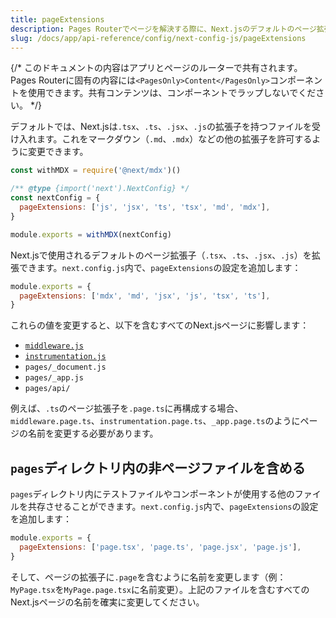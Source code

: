 ```yaml
---
title: pageExtensions
description: Pages Routerでページを解決する際に、Next.jsのデフォルトのページ拡張子を拡張します。
slug: /docs/app/api-reference/config/next-config-js/pageExtensions
---
```


{/* このドキュメントの内容はアプリとページのルーターで共有されます。Pages Routerに固有の内容には`<PagesOnly>Content</PagesOnly>`コンポーネントを使用できます。共有コンテンツは、コンポーネントでラップしないでください。 */}

<AppOnly>

デフォルトでは、Next.jsは`.tsx`、`.ts`、`.jsx`、`.js`の拡張子を持つファイルを受け入れます。これをマークダウン（`.md`、`.mdx`）などの他の拡張子を許可するように変更できます。

```js filename="next.config.js"
const withMDX = require('@next/mdx')()

/** @type {import('next').NextConfig} */
const nextConfig = {
  pageExtensions: ['js', 'jsx', 'ts', 'tsx', 'md', 'mdx'],
}

module.exports = withMDX(nextConfig)
```

</AppOnly>

<PagesOnly>

Next.jsで使用されるデフォルトのページ拡張子（`.tsx`、`.ts`、`.jsx`、`.js`）を拡張できます。`next.config.js`内で、`pageExtensions`の設定を追加します：

```js filename="next.config.js"
module.exports = {
  pageExtensions: ['mdx', 'md', 'jsx', 'js', 'tsx', 'ts'],
}
```

これらの値を変更すると、以下を含むすべてのNext.jsページに影響します：

- [`middleware.js`](/docs/pages/building-your-application/routing/middleware)
- [`instrumentation.js`](/docs/pages/guides/instrumentation)
- `pages/_document.js`
- `pages/_app.js`
- `pages/api/`

例えば、`.ts`のページ拡張子を`.page.ts`に再構成する場合、`middleware.page.ts`、`instrumentation.page.ts`、`_app.page.ts`のようにページの名前を変更する必要があります。

## `pages`ディレクトリ内の非ページファイルを含める

`pages`ディレクトリ内にテストファイルやコンポーネントが使用する他のファイルを共存させることができます。`next.config.js`内で、`pageExtensions`の設定を追加します：

```js filename="next.config.js"
module.exports = {
  pageExtensions: ['page.tsx', 'page.ts', 'page.jsx', 'page.js'],
}
```

そして、ページの拡張子に`.page`を含むように名前を変更します（例：`MyPage.tsx`を`MyPage.page.tsx`に名前変更）。上記のファイルを含むすべてのNext.jsページの名前を確実に変更してください。

</PagesOnly>
